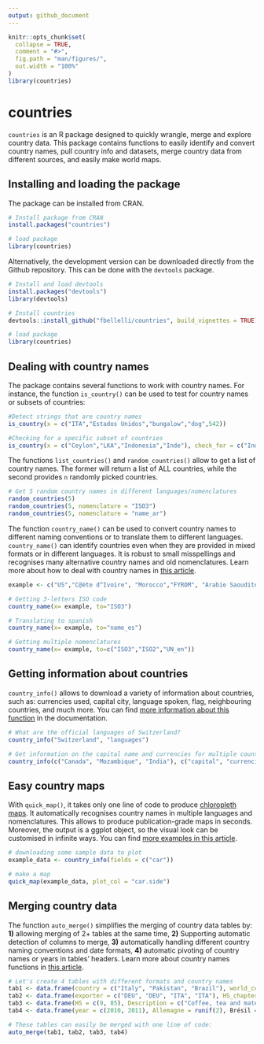 ```yaml
---
output: github_document
---
```


<!-- README.md is generated from README.Rmd. Please edit that file -->

```r
knitr::opts_chunk$set(
  collapse = TRUE,
  comment = "#>",
  fig.path = "man/figures/",
  out.width = "100%"
)
library(countries)
```

# countries 

<!-- badges: start -->
<!-- badges: end -->

`countries` is an R package designed to quickly wrangle, merge and explore country data. This package contains functions to easily identify and convert country names, pull country info and datasets, merge country data from different sources, and easily make world maps.

## Installing and loading the package

The package can be installed from CRAN.

```r
# Install package from CRAN
install.packages("countries")

# load package
library(countries)
```

Alternatively, the development version can be downloaded directly from the Github repository. This can be done with the `devtools` package.

```r
# Install and load devtools
install.packages("devtools")
library(devtools)

# Install countries
devtools::install_github("fbellelli/countries", build_vignettes = TRUE)

# load package
library(countries)
```


## Dealing with country names

The package contains several functions to work with country names. For instance, the function `is_country()` can be used to test for country names or subsets of countries: 

```r
#Detect strings that are country names
is_country(x = c("ITA","Estados Unidos","bungalow","dog",542))

#Checking for a specific subset of countries
is_country(x = c("Ceylon","LKA","Indonesia","Inde"), check_for = c("India","Sri Lanka"))
```

The functions `list_countries()` and `random_countries()` allow to get a list of country names. The former will return a list of ALL countries, while the second provides `n` randomly picked countries.

```r
# Get 5 random country names in different languages/nomenclatures
random_countries(5)
random_countries(5, nomenclature = "ISO3")
random_countries(5, nomenclature = "name_ar")

```


The function `country_name()` can be used to convert country names to different naming conventions or to translate them to different languages. `country_name()` can identify countries even when they are provided in mixed formats or in different languages. It is robust to small misspellings and recognises many alternative country names and old nomenclatures.  Learn more about how to deal with country names in [this article](https://fbellelli.github.io/countries/articles/dealing_with_names.html).

```r
example <- c("US","C@ète d^Ivoire", "Morocco","FYROM", "Arabie Saoudite")

# Getting 3-letters ISO code
country_name(x= example, to="ISO3")

# Translating to spanish
country_name(x= example, to="name_es")

# Getting multiple nomenclatures
country_name(x= example, to=c("ISO3","ISO2","UN_en"))
```




## Getting information about countries

`country_info()` allows to download a variety of information about countries, such as: currencies used, capital city, language spoken, flag, neighbouring countries, and much more. You can find [more information about this function](https://fbellelli.github.io/countries/reference/country_info.html) in the documentation.

```r
# What are the official languages of Switzerland?
country_info("Switzerland", "languages")

# Get information on the capital name and currencies for multiple countries
country_info(c("Canada", "Mozambique", "India"), c("capital", "currencies"))
```




## Easy country maps

With `quick_map()`, it takes only one line of code to produce [chloropleth maps](https://en.wikipedia.org/wiki/Choropleth_map). It automatically recognises country names in multiple languages and nomenclatures. This allows to produce publication-grade maps in seconds. Moreover, the output is a ggplot object, so the visual look can be customised in infinite ways. You can find [more examples in this article](https://fbellelli.github.io/countries/articles/quick_map.html).

```r
# downloading some sample data to plot
example_data <- country_info(fields = c("car"))

# make a map
quick_map(example_data, plot_col = "car.side")
```



## Merging country data

The function `auto_merge()` simplifies the merging of country data tables by: **1)** allowing merging of 2+ tables at the same time, **2)** Supporting automatic detection of columns to merge, **3)** automatically handling different country naming conventions and date formats, **4)** automatic pivoting of country names or years in tables' headers. Learn more about country names functions in [this article](https://fbellelli.github.io/countries/articles/auto_merge.html).


```r
# Let's create 4 tables with different formats and country names
tab1 <- data.frame(country = c("Italy", "Pakistan", "Brazil"), world_cups = c(4, 0, 5))
tab2 <- data.frame(exporter = c("DEU", "DEU", "ITA", "ITA"), HS_chapter = c(9, 85, 9, 85), volume = c(800, 5000, 1000, 2000))
tab3 <- data.frame(HS = c(9, 85), Description = c("Coffee, tea and mate", "Electrical machinery"))
tab4 <- data.frame(year = c(2010, 2011), Allemagne = runif(2), Brésil = runif(2), Pakistan = runif(2))

# These tables can easily be merged with one line of code:
auto_merge(tab1, tab2, tab3, tab4)

```




